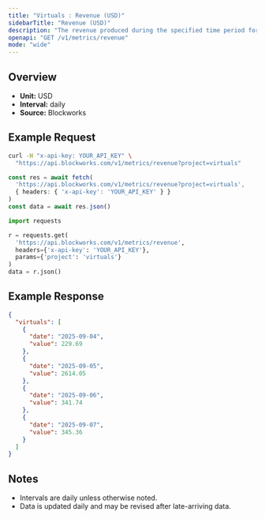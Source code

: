 ```yaml
---
title: "Virtuals : Revenue (USD)"
sidebarTitle: "Revenue (USD)"
description: "The revenue produced during the specified time period for given project."
openapi: "GET /v1/metrics/revenue"
mode: "wide"
---
```


## Overview

- **Unit:** USD
- **Interval:** daily
- **Source:** Blockworks

## Example Request

<CodeGroup>

```bash cURL
curl -H "x-api-key: YOUR_API_KEY" \
  "https://api.blockworks.com/v1/metrics/revenue?project=virtuals"
```

```typescript TypeScript
const res = await fetch(
  'https://api.blockworks.com/v1/metrics/revenue?project=virtuals',
  { headers: { 'x-api-key': 'YOUR_API_KEY' } }
)
const data = await res.json()
```

```python Python
import requests

r = requests.get(
  'https://api.blockworks.com/v1/metrics/revenue',
  headers={'x-api-key': 'YOUR_API_KEY'},
  params={'project': 'virtuals'}
)
data = r.json()
```

</CodeGroup>

## Example Response

```json
{
  "virtuals": [
    {
      "date": "2025-09-04",
      "value": 229.69
    },
    {
      "date": "2025-09-05",
      "value": 2614.05
    },
    {
      "date": "2025-09-06",
      "value": 341.74
    },
    {
      "date": "2025-09-07",
      "value": 345.36
    }
  ]
}
```

## Notes
- Intervals are daily unless otherwise noted.
- Data is updated daily and may be revised after late-arriving data.
